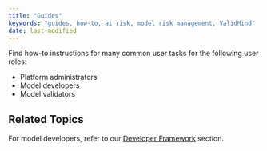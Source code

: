 ```yaml
---
title: "Guides"
keywords: "guides, how-to, ai risk, model risk management, ValidMind"
date: last-modified
---
```


Find how-to instructions for many common user tasks for the following user roles: 

- Platform administrators
- Model developers
- Model validators

## Related Topics

For model developers, refer to our [Developer Framework](get-started-developer-framework.qmd) section.